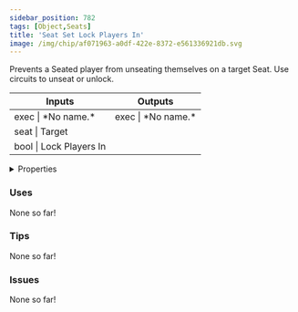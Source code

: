 ```yaml
---
sidebar_position: 782
tags: [Object,Seats]
title: 'Seat Set Lock Players In'
image: /img/chip/af071963-a0df-422e-8372-e561336921db.svg
---
```


Prevents a Seated player from unseating themselves on a target Seat. Use circuits to unseat or unlock.



<IChip uuid="af071963-a0df-422e-8372-e561336921db"/>

<table><thead><tr><th>Inputs</th><th>Outputs</th></tr></thead><tbody><tr><td>exec | *No name.*</td><td>exec | *No name.*</td></tr><tr><td>seat | Target</td><td /></tr><tr><td>bool | Lock Players In</td><td /></tr></tbody></table>

<details>
  <summary>Properties</summary>
  <div>
    <div>
    <table>
      <tbody>
        <tr>
          <td>Is beta required?</td>
          <td>No</td>
        </tr>
        <tr>
          <td>Is chip a trolling risk?</td>
          <td>No</td>
        </tr>
        <tr>
          <td>Is chip a role assignment risk?</td>
          <td>No</td>
        </tr>
        <tr>
          <td>Chip UUID</td>
          <td>af071963-a0df-422e-8372-e561336921db</td>
        </tr>
        <tr>
          <td>Room availability</td>
          <td>Available everywhere</td>
        </tr>
      </tbody>
    </table>
    </div>
  </div>
</details>

### Uses

None so far!

### Tips

None so far!

### Issues

None so far!